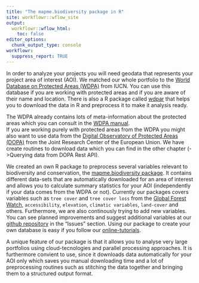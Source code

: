 ```yaml
---
title: "The mapme.biodiversity package in R"
site: workflowr::wflow_site
output:
  workflowr::wflow_html:
    toc: false
editor_options:
  chunk_output_type: console
workflowr:
  suppress_report: TRUE
---
```


In order to analyze your projects you will need geodata that represents your project area of interest (AOI). We matched our whole portfolio to the [World Database on Protected Areas (WDPA)](https://www.iucn.org/theme/protected-areas/our-work/quality-and-effectiveness/world-database-protected-areas-wdpa) from IUCN. You can use this database if you are working with protected areas and if you are aware of their name and location. There is also a R package called [wdpar](https://cran.r-project.org/web/packages/wdpar/index.html) that helps you to download the data in R and preprocess it to make it analysis ready. 

The WDPA already contains lots of meta-information about the protected areas which you can consult in the [WDPA manual](https://www.ibat-alliance.org/pdf/wdpa_manual.pdf).  
If you are working purely with protected areas from the WDPA you might also want to use data from the [Digital Observatory of Protected Areas (DOPA)](https://dopa.jrc.ec.europa.eu/dopa/) from the Joint Research Center of the European Union. We have create routines to download data which you can find in the other chapter (->Querying data from DOPA Rest API). 

We created an own R package to preprocess several variables relevant to biodiversity and conservation, the [mapme.biodiversity package](https://cran.r-project.org/web/packages/mapme.biodiversity/index.html). It contains different data-sets that are automatically downloaded for an area of interest and allows you to calculate summary statistics for your AOI (independently if your data comes from the WDPA or not). Currently our packages covers variables such as `tree cover ` and `tree cover loss` from the [Global Forest Watch](https://www.globalforestwatch.org/), `accessibility`, `elevation`, `climatic variables`, `land-cover` and others. Furthermore, we are also continously trying to add new variables. You can see planned improvements and suggest additional variables at our [github repository](https://github.com/mapme-initiative/mapme.biodiversity) in the "Issues" section. Using our package to create your own database is easy if you follow our [online-tutorials](https://mapme-initiative.github.io/mapme.biodiversity/index.html). 

A unique feature of our package is that it allows you to analyse very large portfolios using cloud-tecnologies and parallel processing approaches. It is furthermore convient to use, since it downloads data automatically for your AOI only which saves you manual downloading time and a lot of preprocessing routines such as stitching the data together and bringing them to a structured output format. 



